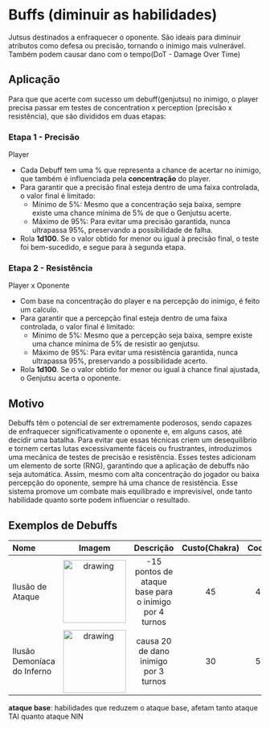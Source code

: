 # Buffs (diminuir as habilidades)

Jutsus destinados a enfraquecer o oponente. São ideais para diminuir atributos como defesa ou precisão, tornando o inimigo mais vulnerável. 
Também podem causar dano com o tempo(DoT - Damage Over Time)

## Aplicação
Para que que acerte com sucesso um debuff(genjutsu) no inimigo, o player precisa passar em testes de concentration x perception (precisão x resistência),
que são divididos em duas etapas:

### Etapa 1 - Precisão
Player
* Cada Debuff tem uma % que representa a chance de acertar no inimigo, que também é influenciada pela **concentração** do player.
* Para garantir que a precisão final esteja dentro de uma faixa controlada, o valor final é limitado:
    - Mínimo de 5%: Mesmo que a concentração seja baixa, sempre existe uma chance mínima de 5% de que o Genjutsu acerte.
    - Máximo de 95%: Para evitar uma precisão garantida, nunca ultrapassa 95%, preservando a possibilidade de falha.
* Rola **1d100**. Se o valor obtido for menor ou igual à precisão final, o teste foi bem-sucedido, e segue para à segunda etapa.

### Etapa 2 - Resistência
Player x Oponente
* Com base na concentração do player e na percepção do inimigo, é feito um calculo.
* Para garantir que a percepção final esteja dentro de uma faixa controlada, o valor final é limitado:
    - Mínimo de 5%: Mesmo que a percepção seja baixa, sempre existe uma chance mínima de 5% de resistir ao genjutsu.
    - Máximo de 95%: Para evitar uma resistência garantida, nunca ultrapassa 95%, preservando a possibilidade acerto.
* Rola **1d100**. Se o valor obtido for menor ou igual à chance final ajustada, o Genjutsu acerta o oponente.

## Motivo
Debuffs têm o potencial de ser extremamente poderosos, sendo capazes de enfraquecer significativamente o oponente e, em alguns casos, até decidir uma batalha. 
Para evitar que essas técnicas criem um desequilíbrio e tornem certas lutas excessivamente fáceis ou frustrantes, introduzimos uma mecânica de testes de 
precisão e resistência. Esses testes adicionam um elemento de sorte (RNG), garantindo que a aplicação de debuffs não seja automática.
Assim, mesmo com alta concentração do jogador ou baixa percepção do oponente, sempre há uma chance de resistência. 
Esse sistema promove um combate mais equilibrado e imprevisível, onde tanto habilidade quanto sorte podem influenciar o resultado.

## Exemplos de Debuffs
| Nome | Imagem | Descrição | Custo(Chakra) | Cooldown |
| :----- | :----: | :----: | :----: | ----: |
| Ilusão de Ataque | <img src="/jutsus/debuff/jutsu-AtkIlusion.webp" alt="drawing" width="125"/> | -15 pontos de ataque base para o inimigo por 4 turnos | 45 | 4 turnos |
| Ilusão Demoníaca do Inferno | <img src="/jutsus/debuff/jutsu-narakumiv2.webp" alt="drawing" width="125"/> | causa 20 de dano inimigo por 3 turnos | 30 | 5 turnos |


**ataque base**: habilidades que reduzem o ataque base, afetam tanto ataque TAI quanto ataque NIN
